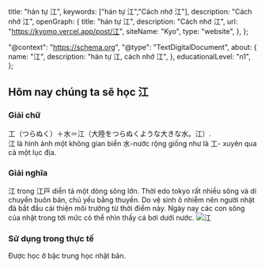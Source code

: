 
  title: "hán tự 江",
  keywords: ["hán tự 江","Cách nhớ 江"],
  description: "Cách nhớ 江",
  openGraph: {
    title: "hán tự 江",
    description: "Cách nhớ 江",
    url: "https://kyomo.vercel.app/post/江",
    siteName: "Kyo",
    type: "website",
  },
};

  "@context": "https://schema.org",
  "@type": "TextDigitalDocument",
  about: {
    name: "江",
    description: "hán tự 江, cách nhớ 江",
  },
  educationalLevel: "n1",
};

##  Hôm nay chúng ta sẽ học 江
### Giải chữ
工（つらぬく）＋水＝江（大陸をつらぬくような大きな水。江）.   
江 là hình ảnh một không gian biển 水-nước rộng giống như là 工- xuyên qua cả một lục địa.   
### Giải nghĩa
江 trong 江戸 diễn tả một dòng sông lớn. Thời edo tokyo rất nhiều sông và di chuyển buôn bán, chủ yếu bằng thuyền. Do vệ sinh ô nhiễm nên người nhật đã bắt đầu cải thiện môi trường từ thời điểm này. Ngày nay các con sông của nhật trong tới mức có thể nhìn thấy cá bơi dưới nước.
<Image src={photo_7} alt="江"/>
### Sử dụng trong thực tế
Được học ở bậc trung học nhật bản.